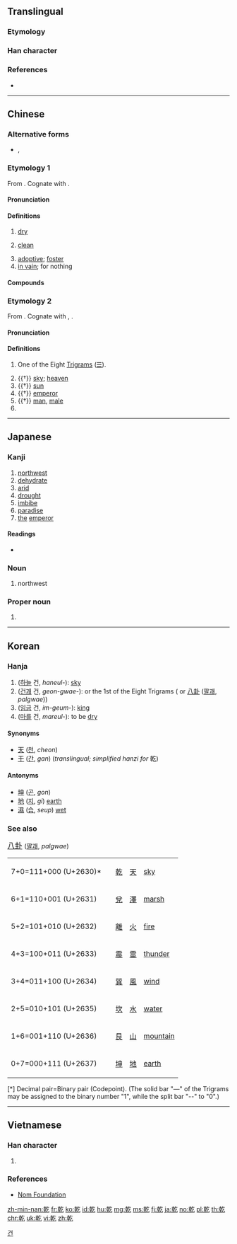 {{also|亁|干}}
==Translingual==

===Etymology===
{{Han compound|倝|乙|c1=p|c2=s|ls=psc}}

===Han character===
{{Han char|rn=5|rad=乙|as=10|sn=11|four=48417|canj=JJON|ids=⿰𠦝乞}}

===References===
* {{Han ref|kx=0084.250|dkj=00204|dj=0172.010|hdz=10056.100|uh=4E7E|ud=20094|bh=B0AE|bd=45230}}

----

==Chinese==

===Alternative forms===
* {{zh-l|亁}}, {{zh-l|乹}}

===Etymology 1===
{{zh-forms|s=干}}

From {{etyl|sit-pro|zh}} {{m|sit-pro|*kan||dry, dry up}}. Cognate with {{etyl|my|-}} {{m|my|ခန်း||to dry up, to evaporate}}.

====Pronunciation====
{{zh-pron
|m=gān
|c=gon1
|h=pfs=kôn
|mn=kan/koaⁿ
|mn_note=kan - literary; koaⁿ - vernacular
|w=1koe
|mc=1
|oc=1,1
|cat=a,adv
}}

====Definitions====
{{zh-hanzi}}

# [[dry]]
#: {{zh-usex|我 喉嚨 很 '''乾'''。|My throat feels '''dry'''.}}
# [[clean]]
#: {{zhex|乾淨|clean}}
# [[adoptive]]; [[foster]]
# [[in vain]]; for nothing

====Compounds====
{{der3|title=Compounds
|{{zh-l|豆乾|dòugān|dried tofu}}
|{{zh-l|乾巴|insipid}}
|{{zh-l|乾巴巴|insipid}}
|{{zh-l|乾板|dry plate}}
|{{zh-l|乾杯|cheers}}
|{{zh-l|乾貝|dried scallop}}
|{{zh-l|乾癟|dry and shrivelled}}
|{{zh-l|乾冰|dry ice}}
|{{zh-l|乾菜|dried vegetable}}
|{{zh-l|乾草|hay}}
|{{zh-l|乾柴烈火|blazing fire and dry wood}}
|{{zh-l|乾脆|clear-cut}}
|{{zh-l|乾急|anxious but unable to do anything}}
|{{zh-l|乾打雷，不下雨|thunder but no rain}}
|{{zh-l|乾瞪眼|look on in despair}}
|{{zh-l|乾電池|dry cell}}
|{{zh-l|乾爹|godfather}}
|{{zh-l|乾兒子|godson}}
|{{zh-l|乾飯|cooked rice}}
|{{zh-l|乾肥|dried manure}}
|{{zh-l|乾粉|dried vermicelli}}
|{{zh-l|乾股|stock dividend}}
|{{zh-l|乾果|dry fruit}}
|{{zh-l|乾咳|dry cough}}
|{{zh-l|乾寒|dry and cold}}
|{{zh-l|乾旱|drought}}
|{{zh-l|乾號}}, {{zh-l|乾嚎|pretending to howl}}
|{{zh-l|乾涸|dry up}}
|{{zh-l|乾花|dried flower}}
|{{zh-l|乾灰|lime}}
|{{zh-l|乾貨|dried fruits and nuts}}
|{{zh-l|乾季|dry season}}
|{{zh-l|乾結|dry and hard}}
|{{zh-l|乾淨|clean}}
|{{zh-l|乾淨利落|as neat as pin}}
|{{zh-l|乾渴|thirsty}}
|{{zh-l|乾枯|dried-up}}
|{{zh-l|乾哭|cry without tears}}
|{{zh-l|乾酪|cheese}}
|{{zh-l|乾冷|dry and cold}}
|{{zh-l|乾禮}}, {{zh-l|乾禮兒|monetary gift}}
|{{zh-l|乾糧|food prepared for journey}}
|{{zh-l|乾裂|seasoning crack}}
|{{zh-l|乾餾|dry distillation}}
|{{zh-l|乾媽|godmother}}
|{{zh-l|乾妹子|godsister}}
|{{zh-l|乾娘|godmother}}
|{{zh-l|乾女兒|goddaughter}}
|{{zh-l|乾嘔|to retch}}
|{{zh-l|乾親|nominal kinship}}
|{{zh-l|乾親家}}
|{{zh-l|乾澀|dry and coarse}}
|{{zh-l|乾屍|mummy}}
|{{zh-l|乾瘦|skinny}}
|{{zh-l|乾爽|dry and crisp}}
|{{zh-l|乾絲|dried bean curd}}
|{{zh-l|乾鬆|dry and loose}}
|{{zh-l|乾嗽|dry cough}}
|{{zh-l|乾洗|dry cleaning}}
|{{zh-l|乾笑|hollow laugh}}
|{{zh-l|乾薪|salary drawn for a sinecure}}
|{{zh-l|乾性油|dry oil}}
|{{zh-l|乾血漿|dry plasma}}
|{{zh-l|乾咽|to swallow dry food}}
|{{zh-l|乾燥|dry}}
|{{zh-l|乾燥劑|desiccant}}
|{{zh-l|乾燥箱|desiccator}}
|{{zh-l|乾着急|anxious but unable to do anything}}
|{{zh-l|乾皺|kraurosis}}
}}

===Etymology 2===
{{zh-forms}}

From {{etyl|sit-pro|zh}} {{m|sit-pro|*m-ka-n||heaven, sky, sun}}. Cognate with {{etyl|bo|-}} {{m|bo|མཁའ}}, {{m|bo|ནམ་མཁའ||sky, heaven}}.

====Pronunciation====
{{zh-pron
|m=qián
|ma=y
|c=kin4
|mn=khiân
|h=pfs=khièn
|mc=2
|oc=2,2
|cat=n,pn
}}

====Definitions====
{{zh-hanzi}}

# One of the Eight [[trigram|Trigrams]] ([[☰]]).
#: {{zhex|乾道|ways of heaven; natural law}}
# {{†}} [[sky]]; [[heaven]]
# {{†}} [[sun]]
# {{†}} [[emperor]]
# {{†}} [[man]], [[male]]
# {{surname|lang=zh}}

----

==Japanese==

===Kanji===
{{ja-kanji|grade=c|rs=乙10}}

# [[northwest]]
# [[dehydrate]]
# [[arid]]
# [[drought]]
# [[imbibe]]
# [[paradise]]
# [[the]] [[emperor]]

====Readings====
* {{ja-readings|goon=[[かん]] (kan), [[げん]] (gen)|kanon=[[かん]] (kan), [[けん]] (ken)|kun=[[かわく]] (kawaku), [[かわかす]] (kawakasu), [[いぬい]] (inui)}}

===Noun===
{{ja-noun|いぬい|hhira=いぬゐ}}

# {{label|ja|obsolete|sort=いぬい}} northwest

===Proper noun===
{{ja-pos|いぬい|proper|hhira=いぬゐ}}

# {{surname|lang=ja|sort=いぬい}}

----

==Korean==

===Hanja===
{{ko-hanja|hangeul=[[건]], [[간]]|rv=geon, gan|mr=kŏn, kan}}

# ([[하늘]] 건, ''haneul-''): [[sky]]
# ([[건괘]] 건, ''geon-gwae-''): {{lang|und|sc=Latinx|☷}} or the 1st of the Eight Trigrams ({{lang|und|sc=Latinx|☰☱☲☳☴☵☶☷}} or [[w:Ba gua (concept)|八卦]] ([[팔괘]], ''palgwae''))
# ([[임금]] 건, ''im-geum-''): [[king]]
# ([[마르다|마를]] 건, ''mareul-''): to be [[dry]]

====Synonyms====
* [[天]] ([[천]], ''cheon'')
* [[干]] ([[간]], ''gan'') (''translingual; simplified hanzi for'' 乾)

====Antonyms====
* [[坤]] ([[곤]], ''gon'')
* [[地]] ([[지]], ''gi'') [[earth]]
* [[濕]] ([[습]], ''seup'') [[wet]]

===See also===
<big> [[w:Ba gua (concept)|八卦]] </big> ([[팔괘]], ''palgwae'')
<ul>
{| class=wikitable
|-
| 7+0=111+000 (U+2630)*
| {{lang|und|sc=Latinx|☰}}
| [[乾]]
| [[天]]
| [[sky]]
|-
| 6+1=110+001 (U+2631)
| {{lang|und|sc=Latinx|☱}}
| [[兌]]
| [[澤]]
| [[marsh]]
|-
| 5+2=101+010 (U+2632)
| {{lang|und|sc=Latinx|☲}}
| [[離]]
| [[火]]
| [[fire]]
|-
| 4+3=100+011 (U+2633)
| {{lang|und|sc=Latinx|☳}}
| [[震]]
| [[雷]]
| [[thunder]]
|-
| 3+4=011+100 (U+2634)
| {{lang|und|sc=Latinx|☴}}
| [[巽]]
| [[風]]
| [[wind]]
|-
| 2+5=010+101 (U+2635)
| {{lang|und|sc=Latinx|☵}}
| [[坎]]
| [[水]]
| [[water]]
|-
| 1+6=001+110 (U+2636)
| {{lang|und|sc=Latinx|☶}}
| [[艮]]
| [[山]]
| [[mountain]]
|-
| 0+7=000+111 (U+2637)
| {{lang|und|sc=Latinx|☷}}
| [[坤]]
| [[地]]
| [[earth]]
|}
[*] Decimal pair=Binary pair (Codepoint). (The solid bar "—" of the Trigrams may be assigned to the binary number "1", while the split bar "--" to "0".)
</ul>

[[Category:Hanja readings|건]]

----

==Vietnamese==

===Han character===
{{vi-hantu|[[kiền]], [[cạn]], [[can]], [[càn]], [[khan]], [[gàn]], [[phạm]]|rs=乙10}}

# {{defn|lang=vi|sort=乙10}}

===References===
* [http://nomfoundation.org/common/nom_details.php?codepoint=4e7e Nom Foundation]

[[zh-min-nan:乾]]
[[fr:乾]]
[[ko:乾]]
[[id:乾]]
[[hu:乾]]
[[mg:乾]]
[[ms:乾]]
[[fj:乾]]
[[ja:乾]]
[[no:乾]]
[[pl:乾]]
[[th:乾]]
[[chr:乾]]
[[uk:乾]]
[[vi:乾]]
[[zh:乾]]